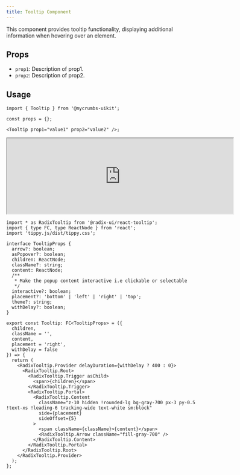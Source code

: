 ```yaml
---
title: Tooltip Component
---
```


This component provides tooltip functionality, displaying additional information when hovering over an element.

## Props

- `prop1`: Description of prop1.
- `prop2`: Description of prop2.

## Usage

```tsx
import { Tooltip } from '@mycrumbs-uikit';

const props = {};

<Tooltip prop1="value1" prop2="value2" />;
```

<iframe src="https://example.com" width="600" height="200"  rounded="12px' frameborder="0"></iframe>


```tsx
import * as RadixTooltip from '@radix-ui/react-tooltip';
import { type FC, type ReactNode } from 'react';
import 'tippy.js/dist/tippy.css';

interface TooltipProps {
  arrow?: boolean;
  asPopover?: boolean;
  children: ReactNode;
  className?: string;
  content: ReactNode;
  /**
   * Make the popup content interactive i.e clickable or selectable
   */
  interactive?: boolean;
  placement?: 'bottom' | 'left' | 'right' | 'top';
  theme?: string;
  withDelay?: boolean;
}

export const Tooltip: FC<TooltipProps> = ({
  children,
  className = '',
  content,
  placement = 'right',
  withDelay = false
}) => {
  return (
    <RadixTooltip.Provider delayDuration={withDelay ? 400 : 0}>
      <RadixTooltip.Root>
        <RadixTooltip.Trigger asChild>
          <span>{children}</span>
        </RadixTooltip.Trigger>
        <RadixTooltip.Portal>
          <RadixTooltip.Content
            className="z-10 hidden !rounded-lg bg-gray-700 px-3 py-0.5 !text-xs !leading-6 tracking-wide text-white sm:block"
            side={placement}
            sideOffset={5}
          >
            <span className={className}>{content}</span>
            <RadixTooltip.Arrow className="fill-gray-700" />
          </RadixTooltip.Content>
        </RadixTooltip.Portal>
      </RadixTooltip.Root>
    </RadixTooltip.Provider>
  );
};

```